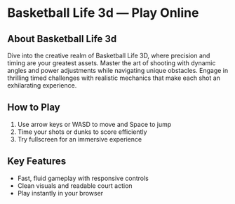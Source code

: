 # Basketball Life 3d — Play Online

## About Basketball Life 3d

Dive into the creative realm of Basketball Life 3D, where precision and timing are your greatest assets. Master the art of shooting with dynamic angles and power adjustments while navigating unique obstacles. Engage in thrilling timed challenges with realistic mechanics that make each shot an exhilarating experience.

## How to Play

1. Use arrow keys or WASD to move and Space to jump
2. Time your shots or dunks to score efficiently
3. Try fullscreen for an immersive experience

## Key Features

- Fast, fluid gameplay with responsive controls
- Clean visuals and readable court action
- Play instantly in your browser
